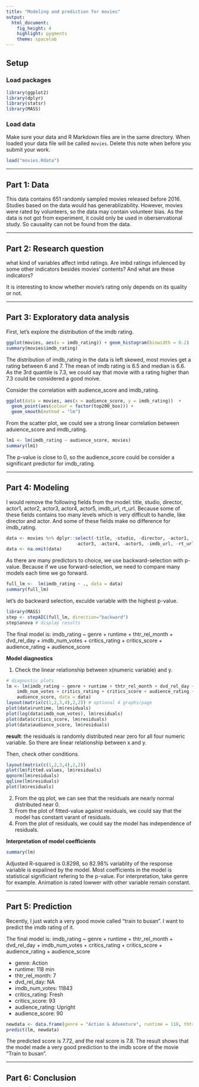 ```yaml
---
title: "Modeling and prediction for movies"
output: 
  html_document: 
    fig_height: 4
    highlight: pygments
    theme: spacelab
---
```


## Setup

### Load packages

```r
library(ggplot2)
library(dplyr)
library(statsr)
library(MASS)
```

### Load data

Make sure your data and R Markdown files are in the same directory. When loaded
your data file will be called `movies`. Delete this note when before you submit 
your work. 

```r
load("movies.Rdata")
```



* * *

## Part 1: Data
This data contains 651 randomly sampled movies released before 2016. Studies based on the data would has generablizability. However, movies were rated by volunteers, so the data may contain volunteer bias. As the data is not got from experiment, it could only be used in oberservational study. So causality can not be found from the data.

* * *

## Part 2: Research question
what kind of variables affect imbd ratings. Are imbd ratings infulenced by some other indicators besides movies' contents? And what are these indicators?

It is interesting to know whether movie's rating only depends on its quality or not.


* * *

## Part 3: Exploratory data analysis
First, let's explore the distribution of the imdb rating.
```r
ggplot(movies, aes(x = imdb_rating)) + geom_histogram(binwidth = 0.2)
summary(movies$imdb_rating)
```
The distribution of imdb_rating in the data is left skewed, most movies get a rating between 6 and 7. The mean of imdb rating is 6.5 and median is 6.6. As the 3rd quantile is 7.3, we could say that movie with a rating higher than 7.3 could be considered a good moive.

Consider the correlation with audience_score and imdb_rating.
```r
ggplot(data = movies, aes(x = audience_score, y = imdb_rating))  + 
  geom_point(aes(colour = factor(top200_box))) + 
  geom_smooth(method = "lm")
```
From the scatter plot, we could see a strong linear correlation between aduience_score and imdb_rating.
```r
lm1 <- lm(imdb_rating ~ audience_score, movies)
summary(lm1)
```
The p-value is close to 0, so the audience_score could be consider a significant predictor for imdb_rating.

* * *

## Part 4: Modeling
I would remove the following fields from the model: title, studio, director, actor1, actor2, actor3, actor4, actor5, imdb_url, rt_url. Because some of these fields contains too many levels which is very difficult to handle, like director and actor. And some of these fields make no difference for imdb_rating.
```r
data <- movies %>% dplyr::select(-title, -studio, -director, -actor1, -actor2,
                          -actor3, -actor4, -actor5, -imdb_url, -rt_url)
data <- na.omit(data)
```

As there are many predictors to choice, we use backward-selection with p-value. Because if we use forward-selection, we need to compare many models each time we go forward.
```r
full_lm <-  lm(imdb_rating ~ ., data = data)
summary(full_lm)
```

let's do backward selection, exculde variable with the highest p-value.
```r
library(MASS)
step <- stepAIC(full_lm, direction="backward")
step$anova # display results
```

The final model is:
imdb_rating ~ genre + runtime + thtr_rel_month + dvd_rel_day + 
    imdb_num_votes + critics_rating + critics_score + audience_rating + 
    audience_score
    
**Model diagnostics**

1. Check the linear relationship between x(numeric variable) and y.
```r
# diagnostic plots 
lm <- lm(imdb_rating ~ genre + runtime + thtr_rel_month + dvd_rel_day + 
    imdb_num_votes + critics_rating + critics_score + audience_rating + 
    audience_score, data = data)
layout(matrix(c(1,2,3,4),2,2)) # optional 4 graphs/page 
plot(data$runtime, lm$residuals)
plot(log(data$imdb_num_votes), lm$residuals)
plot(data$critics_score, lm$residuals)
plot(data$audience_score, lm$residuals)
```

**result**: the residuals is randomly distributed near zero for all four numeric variable. So there are linear relationship between x and y.


Then, check other conditions.
```r
layout(matrix(c(1,2,3,4),2,2))
plot(lm$fitted.values, lm$residuals)
qqnorm(lm$residuals)
qqline(lm$residuals)
plot(lm$residuals)
```

2. From the qq plot, we can see that the residuals are nearly normal distributed near 0.
3. From the plot of fitted-value against residuals, we could say that the model has constant varant of residuals.
4. From the plot of residuals, we could say the model has independence of residuals.


**Interpretation of model coefficients**
```r
summary(lm)
```
Adjusted R-squared is 0.8298, so 82.98% variablity of the response variable is expalined by the model.
Most coefficients in the model is statistical significiant refering to the p-value. For interpretation, take genre for example. Animation is rated lowwer with other variable remain constant. 

* * *

## Part 5: Prediction
Recently, I just watch a very good movie called "train to busan". I want to predict the imdb rating of it.

The final model is:
imdb_rating ~ genre + runtime + thtr_rel_month + dvd_rel_day + 
    imdb_num_votes + critics_rating + critics_score + audience_rating + 
    audience_score

- genre: Action
- runtime: 118 min 
- thtr_rel_month: 7
- dvd_rel_day: NA
- imdb_num_votes: 11843
- critics_rating: Fresh
- critics_score: 93
- audience_rating: Upright
- audience_score: 90
```r
newdata <- data.frame(genre = "Action & Adventure", runtime = 118, thtr_rel_month = 7, dvd_rel_day = 0, imdb_num_votes = 11843, critics_rating = "Fresh", critics_score = 93, audience_rating = "Upright", audience_score = 90)
predict(lm, newdata)
```

The predicted score is 7.72, and the real score is 7.8. The result shows that the model made a very good prediction to the imdb score of the movie
"Train to busan".

* * *

## Part 6: Conclusion

